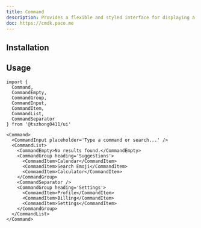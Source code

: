```yaml
---
title: Command
description: Provides a flexible and styled interface for displaying a list of commands or options.
doc: https://cmdk.paco.me
---
```


<ComponentPreview name='command/command' />

## Installation

<Installation name='command' type='ui' />

## Usage

```tsx
import {
  Command,
  CommandEmpty,
  CommandGroup,
  CommandInput,
  CommandItem,
  CommandList,
  CommandSeparator
} from '@tszhong0411/ui'
```

```tsx
<Command>
  <CommandInput placeholder='Type a command or search...' />
  <CommandList>
    <CommandEmpty>No results found.</CommandEmpty>
    <CommandGroup heading='Suggestions'>
      <CommandItem>Calendar</CommandItem>
      <CommandItem>Search Emoji</CommandItem>
      <CommandItem>Calculator</CommandItem>
    </CommandGroup>
    <CommandSeparator />
    <CommandGroup heading='Settings'>
      <CommandItem>Profile</CommandItem>
      <CommandItem>Billing</CommandItem>
      <CommandItem>Settings</CommandItem>
    </CommandGroup>
  </CommandList>
</Command>
```

